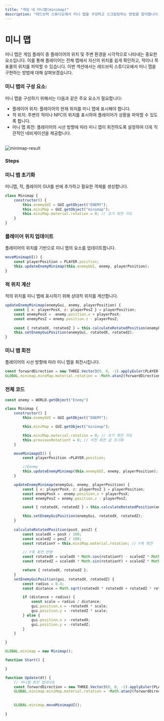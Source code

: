 ```yaml
---
title: "게임 내 미니맵(minimap)"
description: "레드브릭 스튜디오에서 미니 맵을 구성하고 스크립팅하는 방법을 알아봅니다."
---
```


# 미니 맵
미니 맵은 게임 플레이 중 플레이어의 위치 및 주변 환경을 시각적으로 나타내는 중요한 요소입니다. 
이를 통해 플레이어는 전체 맵에서 자신의 위치를 쉽게 확인하고, 적이나 목표물의 위치를 파악할 수 있습니다. 
이번 섹션에서는 레드브릭 스튜디오에서 미니 맵을 구현하는 방법에 대해 살펴보겠습니다.

### 미니 맵의 구성 요소:
미니 맵을 구성하기 위해서는 다음과 같은 주요 요소가 필요합니다:

- 플레이어 위치: 플레이어의 현재 위치를 미니 맵에 표시해야 합니다.
- 적 위치: 주변의 적이나 NPC의 위치를 표시하여 플레이어가 상황을 파악할 수 있도록 합니다.
- 미니 맵 회전: 플레이어의 시선 방향에 따라 미니 맵이 회전하도록 설정하여 더욱 직관적인 네비게이션을 제공합니다.

<br/>
<img src='/images/snippet/tips/minimap/minimap-result.gif' alt='minimap-result' loading="lazy" decoding="async" style={{width: '100%'}}/>

### Steps

<Steps>

### 미니 맵 초기화
미니맵, 적, 플레이어 GUI를 씬에 추가하고 필요한 객체를 생성합니다.

```js showLineNumbers copy
class Minimap {
    constructor() {
        this.enemyGUI = GUI.getObject("ENEMY");
        this.miniMap = GUI.getObject("minimap");
        this.miniMap.material.rotation = 0; // 초기 회전 각도
    }
}
``` 

### 플레이어 위치 업데이트
플레이어의 위치를 기반으로 미니 맵의 요소를 업데이트합니다.
```js showLineNumbers copy
moveMinimapUI() {
    const playerPosition = PLAYER.position;
    this.updateEnemyMinimap(this.enemyGUI, enemy, playerPosition);
}
``` 

### 적 위치 계산

적의 위치를 미니 맵에 표시하기 위해 상대적 위치를 계산합니다.

```js showLineNumbers copy
updateEnemyMinimap(enemyGui, enemy, playerPosition) {
    const { x: playerPosX, z: playerPosZ } = playerPosition;
    const enemyPosX = -enemy.position.x + playerPosX;
    const enemyPosZ = enemy.position.z - playerPosZ;
    
    const { rotatedX, rotatedZ } = this.calculateRotatedPosition(enemyPosX, enemyPosZ);
    this.setEnemyGuiPosition(enemyGui, rotatedX, rotatedZ);
}
```

### 미니 맵 회전

플레이어의 시선 방향에 따라 미니 맵을 회전시킵니다.

```js showLineNumbers copy
const forwardDirection = new THREE.Vector3(0, 0, -1).applyEuler(PLAYER.rotation);
GLOBAL.minimap.miniMap.material.rotation = -Math.atan2(forwardDirection.x, forwardDirection.z);
```

### 전체 코드

```js showLineNumbers copy
const enemy = WORLD.getObject("Enemy")

class Minimap {
    constructor() {
        this.enemyGUI = GUI.getObject("ENEMY");

        this.miniMap = GUI.getObject("minimap");

        this.miniMap.material.rotation = 0; // 초기 회전 각도
        this.previousRotationY = 0; // 이전 회전 값 초기화
    }

    moveMinimapUI() {
        const playerPosition =PLAYER.position;

        //Eenmy
        this.updateEnemyMinimap(this.enemyGUI, enemy, playerPosition);
    }

    updateEnemyMinimap(enemyGui, enemy, playerPosition) {
        const { x: playerPosX, z: playerPosZ } = playerPosition;
        const enemyPosX = -enemy.position.x + playerPosX;
        const enemyPosZ = enemy.position.z - playerPosZ;

        const { rotatedX, rotatedZ } = this.calculateRotatedPosition(enemyPosX, enemyPosZ);

        this.setEnemyGuiPosition(enemyGui, rotatedX, rotatedZ);
    }
    
    calculateRotatedPosition(posX, posZ) {
        const scaledX = posX / 100;
        const scaledZ = posZ / 100;
        const rotationY = this.miniMap.material.rotation; // Y축 회전

        // Y축 회전 반영
        const rotatedX = scaledX * Math.cos(rotationY) - scaledZ * Math.sin(rotationY);
        const rotatedZ = scaledX * Math.sin(rotationY) + scaledZ * Math.cos(rotationY);

        return { rotatedX, rotatedZ };
    }
    setEnemyGuiPosition(gui, rotatedX, rotatedZ) {
        const radius = 0.4;
        const distance = Math.sqrt(rotatedX * rotatedX + rotatedZ * rotatedZ);

        if (distance > radius) {
            const scale = radius / distance;
            gui.position.x = -rotatedX * scale;
            gui.position.y = -rotatedZ * scale;
        } else {
            gui.position.x = -rotatedX;
            gui.position.y = -rotatedZ;
        }
    }

}

GLOBAL.minimap = new Minimap();

function Start() {

}

function Update(dt) {
    // 미니맵 회전 업데이트
    const forwardDirection = new THREE.Vector3(0, 0, -1).applyEuler(PLAYER.rotation);
    GLOBAL.minimap.miniMap.material.rotation = -Math.atan2(forwardDirection.x, forwardDirection.z); // 방향에 따라 회전
    
    
    GLOBAL.minimap.moveMinimapUI();
    
}
```
</Steps>
